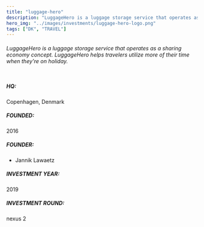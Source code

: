 ```yaml
---
title: "luggage-hero"
description: "LuggageHero is a luggage storage service that operates as a sharing economy concept. LuggageHero helps travelers utilize more of their time when they're on holiday."
hero_img: "../images/investments/luggage-hero-logo.png"
tags: ["DK", "TRAVEL"]
---
```


###### LuggageHero is a luggage storage service that operates as a sharing economy concept. LuggageHero helps travelers utilize more of their time when they're on holiday. <br /> <br/>

##### HQ: <br/>

Copenhagen, Denmark

##### FOUNDED: <br/>

2016

##### FOUNDER: <br/>

- Jannik Lawaetz

##### INVESTMENT YEAR: <br/>

2019

##### INVESTMENT ROUND: <br/>

nexus 2
